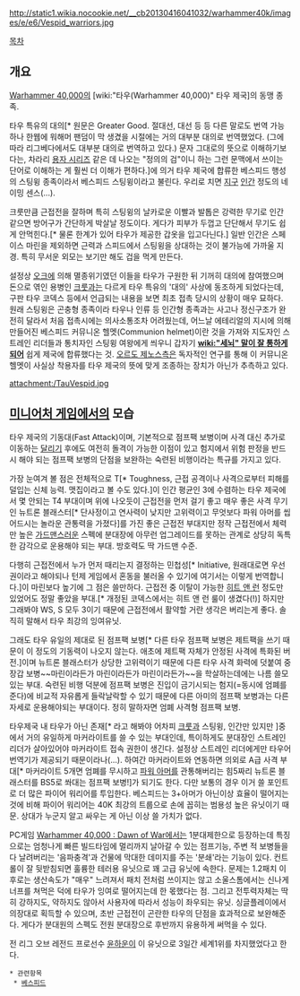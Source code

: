 {{{+1 '''Vespid Stingwing'''}}}

http://static1.wikia.nocookie.net/__cb20130416041032/warhammer40k/images/e/e6/Vespid_warriors.jpg

[[목차]]

== 개요 ==

[[Warhammer 40,000]]의 [wiki:"타우(Warhammer 40,000)" 타우 제국]의 동맹 종족.  

타우 특유의 대의[* 원문은 Greater Good. 절대선, 대선 등 등 다른 말로도 번역 가능하나 한웹에 워해머 팬덤이 막 생겼을 시절에는 거의 대부분 대의로 번역했었다. (그에 따라 리그베다에서도 대부분 대의로 번역하고 있다.) 문자 그대로의 뜻으로 이해하기보다는, 차라리 [[용자 시리즈]] 같은 데 나오는 "정의의 검"이니 하는 그런 문맥에서 쓰이는 단어로 이해하는 게 훨씬 더 이해가 편하다.]에 의거 타우 제국에 합류한 베스피드 행성의 스팅윙 종족이라서 베스피드 스팅윙이라고 불린다. 우리로 치면 [[지구]] [[인간]] 정도의 네이밍 센스(...).

크룻만큼 근접전을 잘하며 특히 스팅윙의 날카로운 이빨과 발톱은 강력한 무기로 인간 같으면 방어구가 간단하게 박살날 정도이다. 게다가 피부가 두껍고 단단해서 무기도 쉽게 안먹힌다.[* 물론 한계가 있어 타우가 제공한 갑옷을 입고다닌다.] 일반 인간은 스페이스 마린을 제외하면 근력과 스피드에서 스팅윙을 상대하는 것이 불가능에 가까울 지경. 특히 무서운 외모는 보기만 해도 겁을 먹게 만든다. 

설정상 [[오크]]에 의해 멸종위기였던 이들을 타우가 구원한 뒤 기꺼히 대의에 참여했으며 돈으로 엮인 용병인 [[크룻]]과는 다르게 타우 특유의 '대의' 사상에 동조하게 되었다는데, 구판 타우 코덱스 등에서 언급되는 내용을 보면 최초 접촉 당시의 상황이 매우 묘하다. 원래 스팅윙은 곤충형 종족이라 타우나 인류 등 인간형 종족과는 사고나 정신구조가 완전히 달라서 처음 접촉시에는 의사소통조차 어려웠는데, 어느날 에테리얼의 지시에 의해 만들어진 베스피드 커뮤니온 헬멧(Communion helmet)이란 것을 가져와 지도자인 스트레인 리더들과 통치자인 스팅윙 여왕에게 씌우니 갑자기 '''[[wiki:"세뇌" 말이 잘 통하게 되어]]''' 쉽게 제국에 합류했다는 것. [[오르도 제노스]]측은 독자적인 연구를 통해 이 커뮤니온 헬멧이 사실상 착용자를 타우 제국의 뜻에 맞게 조종하는 장치가 아닌가 추측하고 있다.



attachment:/TauVespid.jpg

== [[미니어처 게임]]에서의 모습 ==
타우 제국의 기동대(Fast Attack)이며, 기본적으로 점프팩 보병이며 사격 대신 추가로 이동하는 [[달리기]] 후에도 여전히 돌격이 가능한 이점이 있고 험지에서 위험 판정을 반드시 해야 되는 점프팩 보병의 단점을 보완하는 숙련된 비행이라는 특규를 가지고 있다.

가장 눈여겨 볼 점은 전체적으로 T[* Toughness, 근접 공격이나 사격으로부터 피해를 덜입는 신체 능력. 맷집이라고 볼 수도 있다.]이 인간 평균인 3에 수렴하는 타우 제국에서 몇 안되는 T4 부대이며 위에 나오듯이 근접전을 먼저 걸기 좋고 매우 좋은 사격 무기인 뉴트론 블래스터[* 단사정이고 연사력이 낮지만 고위력이고 무엇보다 파워 아머를 씹어드시는 놀라운 관통력을 가졌다]를 가진 좋은 근접전 부대지만 정작 근접전에서 체력만 높은 [[가드맨]]스러운 스펙에 분대장에 아무런 업그레이드를 못하는 관계로 상당히 독특한 감각으로 운용해야 되는 부대. 방호력도 딱 가드맨 수준.

다행히 근접전에서 누가 먼저 때리는지 결정하는 민첩성[* Initiative, 원래대로면 우선권이라고 해야되나 턴제 게임에서 혼동을 불러올 수 있기에 여기서는 이렇게 번역합니다.]이 마린보다 높기에 그 점은 쓸만하다. 근접전 중 이탈이 가능한 [[히트 앤 런]] 정도만 있었어도 정말 좋았을 부대.[* 개정된 코덱스에서는 히트 앤 런 룰이 생겼다(!)] 하지만 그래봐야 WS, S 모두 3이기 때문에 근접전에서 활약할 거란 생각은 버리는게 좋다. 솔직히 말해서 타우 최강의 잉여유닛.

그래도 타우 유일의 제대로 된 점프팩 보병[* 다른 타우 점프팩 보병은 제트팩을 쓰기 때문이 이 정도의 기동력이 나오지 않는다. 애초에 제트팩 자체가 안정된 사격에 특화된 버전.]이며 뉴트론 블래스터가 상당한 고위력이기 때문에 다른 타우 사격 화력에 덧붙여 중장갑 보병~~마린이라든가 마린이라든가 마린이라든가~~을 학살하는데에는 나름 쓸모 있는 부대. 숙련된 비행 덕분에 점프팩 보병은 진입이 금기시되는 험지(=동시에 엄폐를 준다)에 비교적 자유롭게 들락날락할 수 있기 때문에 다른 아미의 점프팩 보병과는 다른 자세로 운용해야되는 부대이다. 정히 말하자면 엄폐 사격형 점프팩 보병.

타우제국 내 타우가 아닌 존재[* 라고 해봐야 어차피 [[크룻]]과 스팅윙, 인간만 있지만 ]중에서 거의 유일하게 마커라이트를 쓸 수 있는 부대인데, 특이하게도 분대장인 스트레인 리더가 살아있어야 마커라이트 접속 권한이 생긴다. 설정상 스트레인 리더에게만 타우어 번역기가 제공되기 때문이라나(...). 하여간 마커라이트와 연동하면 의외로 A급 사격 부대[* 마커라이트 5개면 엄폐를 무시하고 [[파워 아머]]를 관통해버리는 힘5짜리 뉴트론 블래스터를 BS5로 쏴대는 점프팩 보병!]가 되기도 한다. 다만 보통의 경우 이거 쓸 포인트로 더 많은 파이어 워리어를 투입한다. 베스피드는 3+아머가 아닌이상 효율이 떨어지는 것에 비해 파이어 워리어는 40K 최강의 트룹으로 손에 꼽히는 범용성 높은 유닛이기 때문. 상대가 누군지 알고 싸우는 게 아닌 이상 쓸 가치가 없다. 

PC게임 [[Warhammer 40,000 : Dawn of War]]에서는 1분대제한으로 등장하는데 특징으로는 엄청나게 빠른 빌드타임에 멀리까지 날아갈 수 있는 점프기능, 주변 적 보병들을 다 날려버리는 '음파충격'과 건물에 막대한 데미지를 주는 '분쇄'라는 기능이 있다. 컨트롤이 잘 뒷받침되면 훌륭한 테러용 유닛으로 꽤 고급 유닛에 속한다. 문제는 1.2패치 이후로는 생산속도가 "매우" 느려져서 패치 전처럼 쓰이지는 않고 소울스톰에서는 신나게 너프를 쳐먹은 덕에 타우가 잉여로 떨어지는데 한 몫했다는 점. 그리고 전투력자체는 딱히 강하지도, 약하지도 않아서 사용자에 따라서 성능이 좌우되는 유닛.
싱글플레이에서 의장대로 획득할 수 있으며, 초반 근접전이 곤란한 타우의 단점을 효과적으로 보완해준다. 게다가 분대원의 스펙도 전원 분대장으로 후반까지 유용하게 써먹을 수 있다. 

전 리그 오브 레전드 프로선수 [[윤하운]]이 이 유닛으로 3일간 세계1위를 차지했었다고 한다.

 * 관련항목
  * [[베스피드]]
